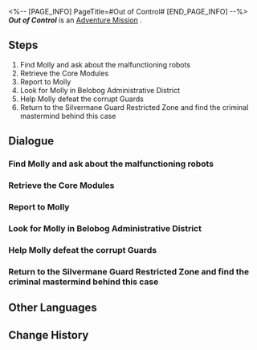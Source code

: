 <%-- [PAGE_INFO]
PageTitle=#Out of Control#
[END_PAGE_INFO] --%>
{{Stub|Dialogue, characters, and location(s)}}
{{Mission Infobox
|id            = 2011101
|title         = 
|image         = Mission Out of Control.png
|type          = Adventure
|event_name    = 
|chapter       = 
|requirements  = [[Trailblaze Mission]] ''[[Silent Galaxy]]'' completed
|summary       = After comforting Molly, you tell her to hide in Neverwinter Workshop, and get her testimony that corruption is happening in the army. What will happen next?
|characters    = <!--characters that appear in this mission-->
|startLocation = <!--location as it intially appears on the mission screen-->
|world         = <!--i.e. Penacony-->
|area          = <!--i.e. A Child's Dream-->
|prev          = 
|next          = 
|exp           = 250
|credits       = 14000
|stellarJade   = 
|other         = {{Card List|Condensed Aether*4; Shield*100|delim=;}}
}}
'''''Out of Control''''' is an [[Adventure Mission]]<!--in [world]-->.

==Steps==
# Find Molly and ask about the malfunctioning robots
# Retrieve the Core Modules
# Report to Molly
# Look for Molly in Belobog Administrative District
# Help Molly defeat the corrupt Guards
# Return to the Silvermane Guard Restricted Zone and find the criminal mastermind behind this case

<!--
==Gameplay Notes==

--><!--
==Trial Character==

-->
==Dialogue==
{{Stub Dialogue}}
===Find Molly and ask about the malfunctioning robots===
{{Mission Description|type=adventure|location=<!--to be added-->|You receive a notification from the Belobog Silvermane Guard Restricted Zone: There are malfunctioning robots roaming around the zone, which might be dangerous.<br />This is not your business... But as someone helpful, you should find Molly and ask about the details.}}
{{Dialogue Start}}
:{{tx}}
{{Dialogue End}}

===Retrieve the Core Modules===
{{Mission Description|type=adventure|location=<!--to be added-->|update|Molly from the Technology Division is angry with her colleagues. You learn from her that a group of dangerous malfunctioning robots is wandering around in the restricted zone, which are prone to harming people.<br />You agree to help Molly retrieve these robots' "Core Modules." There are three robots that have this problem. Search carefully around the Silvermane Guard Restricted Zone.}}
{{Dialogue Start}}
:{{tx}}
{{Dialogue End}}

===Report to Molly===
{{Mission Description|type=adventure|location=<!--to be added-->|update|Molly from the Technology Division is angry with her colleagues. You learn from her that a group of dangerous malfunctioning robots is wandering around in the restricted zone, which are prone to harming people.<br />You have retrieved all the "Core Modules." Bring them back to Molly.}}
{{Dialogue Start}}
:{{tx}}
{{Dialogue End}}

===Look for Molly in Belobog Administrative District===
{{Mission Description|type=adventure|location=<!--to be added-->|update|When you return, you find Pela taking Molly's place. After talking to her, you learn that Pela is investigating a corruption case related to those defective robots, and Molly is likely to be in danger.<br />Molly's colleagues tell you her address, where you might find her.}}
{{Dialogue Start}}
:{{tx}}
{{Dialogue End}}

===Help Molly defeat the corrupt Guards===
{{Mission Description|type=adventure|location=<!--to be added-->|update|After comforting Molly, you tell her to hide in Neverwinter Workshop, and get her testimony that corruption is happening in the army.<br />When you return to the restricted zone, you find that Molly has come here to confront the criminal. Her life is at risk, she needs your help!}}
{{Dialogue Start}}
:{{tx}}
{{Dialogue End}}

===Return to the Silvermane Guard Restricted Zone and find the criminal mastermind behind this case===
{{Mission Description|type=adventure|location=<!--to be added-->|update|After comforting Molly, you tell her to hide in Neverwinter Workshop, and get her testimony that corruption is happening in the army.<br />Pela speculates that the one behind this case is still in the Silvermane Guard Restricted Zone. It's time to let them pay!}}
{{Dialogue Start}}
:{{tx}}
{{Dialogue End}}

==Other Languages==
{{Other Languages
|en   = Out of Control
|zhs  = 失控
|zht  = 失控
|ja   = 制御不能
|ko   = 통제 불능
|es   = Fuera de control
|fr   = Hors de contrôle
|ru   = Вне контроля
|th   = สูญเสียการควบคุม
|vi   = Mất Kiểm Soát
|de   = Außer Kontrolle
|id   = Kehilangan Kontrol
|pt   = Fora de Controle
}}

==Change History==
{{Change History|1.0}}
